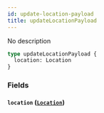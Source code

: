 ```yaml
---
id: update-location-payload
title: updateLocationPayload
---
```


No description

```graphql
type updateLocationPayload {
  location: Location
}
```

### Fields

#### `location` ([`Location`](/v1/objects/location))
